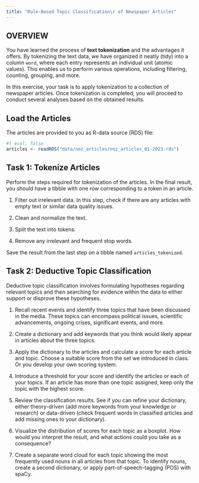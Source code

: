 ```yaml
---
title: "Rule-Based Topic Classification\r of Newspaper Articles"
---
```


## OVERVIEW

You have learned the process of **text tokenization** and the advantages it offers. By tokenizing the text data, we have organized it neatly (tidy) into a column `word`, where each entry represents an individual unit (atomic values). This enables us to perform various operations, including filtering, counting, grouping, and more.

In this exercise, your task is to apply tokenization to a collection of newspaper articles. Once tokenization is completed, you will proceed to conduct several analyses based on the obtained results.

## Load the Articles

The articles are provided to you as R-data source (RDS) file:

```r
#| eval: false
articles <- readRDS("data/noz_articles/noz_articles_01-2023.rds")
```


## Task 1: Tokenize Articles

Perform the steps required for tokenization of the articles. In the final result, you should have a tibble with one row corresponding to a token in an article.

1.  Filter out irrelevant data. In this step, check if there are any articles with empty text or similar data quality issues.

2.  Clean and normalize the text.

3.  Split the text into tokens.

4.  Remove any irrelevant and frequent stop words.

Save the result from the last step on a tibble named `articles_tokenized`.

## Task 2: Deductive Topic Classification

Deductive topic classification involves formulating hypotheses regarding relevant topics and then searching for evidence within the data to either support or disprove these hypotheses.

1.  Recall recent events and identify three topics that have been discussed in the media. These topics can encompass political issues, scientific advancements, ongoing crises, significant events, and more.

2.  Create a dictionary and add keywords that you think would likely appear in articles about the three topics.

3.  Apply the dictionary to the articles and calculate a score for each article and topic. Choose a suitable score from the set we introduced in class. Or you develop your own scoring system. 

4.  Introduce a threshold for your score and identify the articles or each of your topics. If an article has more than one topic assigned, keep only the topic with the highest score.

5.  Review the classification results. See if you can refine your dictionary, either theory-driven (add more keywords from your knowledge or research) or data-driven (check frequent words in classified articles and add missing ones to your dictionary).

6.  Visualize the distribution of scores for each topic as a boxplot. How would you interpret the result, and what actions could you take as a consequence?  

7.  Create a separate word cloud for each topic showing the most frequently used nouns in all articles from that topic. To identify nouns, create a second dictionary, or apply part-of-speech-tagging (POS) with spaCy.